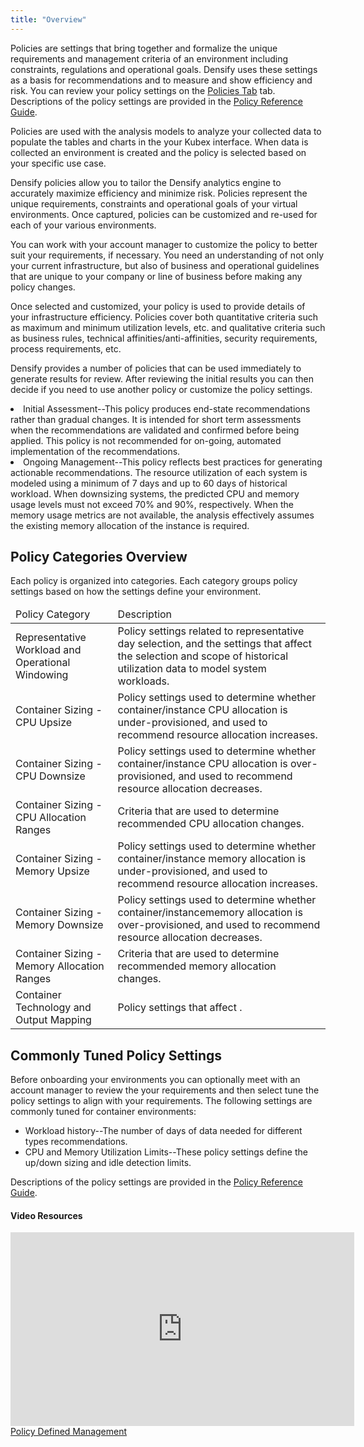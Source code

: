 ```yaml
---
title: "Overview"
---
```


<InlineImageWithText src="/images/docs-kubex/Content/Kubex/03000138_112x114.png">
Policies are settings that bring together and formalize the unique requirements and management criteria of an environment including constraints, regulations and operational goals. Densify uses these settings as a basis for recommendations and to measure and show efficiency and risk. 
You can review your policy settings on the <a href="/docs-kubex/Content/Kubex/Policies_Tab">Policies Tab</a> tab. Descriptions of the policy settings are provided in the <a href="https://www.densify.com/docs-kubex/Content/Resources/PDFs/Kubex-Policy-Guide.pdf" target='_blank'>Policy Reference Guide</a>. 
</InlineImageWithText>


Policies are used with the analysis models to analyze your collected data to populate the tables and charts in the your Kubex interface. When data is collected an environment is created and the policy is selected based on your specific use case.

Densify policies allow you to tailor the Densify analytics engine to accurately maximize efficiency and minimize risk. Policies represent the unique requirements, constraints and operational goals of your virtual environments. Once captured, policies can be customized and re-used for each of your various environments. 

You can work with your account manager to customize the policy to better suit your requirements, if necessary. You need an understanding of not only your current infrastructure, but also of business and operational guidelines that are unique to your company or line of business before making any policy changes.

Once selected and customized, your policy is used to provide details of your infrastructure efficiency. Policies cover both quantitative criteria such as maximum and minimum utilization levels, etc. and qualitative criteria such as business rules, technical affinities/anti-affinities, security requirements, process requirements, etc.

Densify provides a number of policies that can be used immediately to generate results for review. After reviewing the initial results you can then decide if you need to use another policy or customize the policy settings.

<li>Initial Assessment--This policy produces end-state recommendations rather than gradual changes. It is intended for short term assessments when the recommendations are validated and confirmed before being applied.  This policy is not recommended for on-going, automated implementation of the recommendations.</li>
<li>Ongoing Management--This policy reflects best practices for generating actionable recommendations. The resource utilization of each system is modeled using a minimum of 7 days and up to 60 days of historical workload. When downsizing systems, the predicted CPU and memory usage levels must not exceed 70% and 90%, respectively. When the memory usage metrics are not available, the analysis effectively assumes the existing memory allocation of the instance is required.</li>

## Policy Categories Overview

Each policy is organized into categories. Each category groups policy settings based on how the settings define your environment.



<Accordion title="Table: Policy Categories">
<table>
<thead>
<tr>
<td>
Policy Category
</td>
<td>
Description
</td>
</tr>
</thead>
<tbody>
<tr>
<td>
Representative Workload and Operational Windowing
</td>
<td>
Policy settings related to representative day selection, and the settings that affect the selection and scope of historical utilization data to model system workloads.
</td>
</tr>
<tr>
<td>
Container Sizing - CPU Upsize
</td>
<td>
Policy settings used to determine whether container/instance CPU allocation is  under-provisioned, and used to recommend resource allocation increases.
</td>
</tr>
<tr>
<td>
Container Sizing - CPU Downsize
</td>
<td>
Policy settings used to determine whether container/instance CPU allocation is  over-provisioned, and used to recommend resource allocation decreases.
</td>
</tr>
<tr>
<td>
Container Sizing - CPU Allocation Ranges
</td>
<td>
Criteria that are used to determine recommended CPU allocation changes.
</td>
</tr>
<tr>
<td>
Container Sizing - Memory Upsize
</td>
<td>
Policy settings used to determine whether container/instance memory allocation is  under-provisioned, and used to recommend resource allocation increases.
</td>
</tr>
<tr>
<td>
Container Sizing - Memory Downsize
</td>
<td>
Policy settings used to determine whether container/instancememory allocation is  over-provisioned, and used to recommend resource allocation decreases.
</td>
</tr>
<tr>
<td>
Container Sizing - Memory Allocation Ranges
</td>
<td>
Criteria that are used to determine recommended memory allocation changes.
</td>
</tr>
<tr>
<td>
Container Technology and Output Mapping
</td>
<td>
Policy settings that affect .
</td>
</tr>
</tbody>
</table>
</Accordion>




## Commonly Tuned Policy Settings

Before onboarding your environments you can optionally meet with an account manager to review the your requirements and then select tune the policy settings to align with your requirements.
The following settings are commonly tuned for container environments:


<ul>
  <li>Workload history--The number of days of data needed for different types recommendations.</li>
  <li>CPU and Memory Utilization Limits--These policy settings define the up/down sizing and idle detection limits.</li>
</ul>


Descriptions of the policy settings are provided in the <a href="https://www.densify.com/docs-kubex/Content/Resources/PDFs/Kubex-Policy-Guide.pdf" target='_blank'>Policy Reference Guide</a>. 
#### Video Resources
<AccordionGroup>
<Accordion title="Policy Defined Management">
<iframe frameborder="0" height="310" src="https://player.vimeo.com/video/1057601036?badge=0&amp;autopause=0&amp;player_id=0&amp;app_id=58479" width="550"></iframe>
<a href="https://player.vimeo.com/video/1057601036?badge=0&amp;autopause=0&amp;player_id=0&amp;app_id=58479" target='_blank'>Policy Defined Management</a>
</Accordion>

</AccordionGroup>